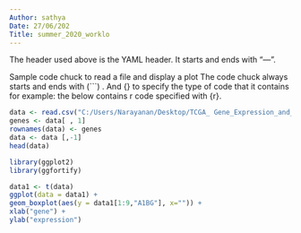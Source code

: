```yaml
---
Author: sathya
Date: 27/06/202
Title: summer_2020_worklo
---
```


 The header used above is the YAML header. It starts and ends with "---".

Sample code chuck to read a file and display a plot 
The code chuck always starts and ends with (```) . And {} to specify the type of code that it contains 
for example: the below contains r code specified with {r}.

```r
data <- read.csv("C:/Users/Narayanan/Desktop/TCGA_ Gene_Expression_and_Visualiztion/TCGA_gene_expression_data.csv")
genes <- data[ , 1]
rownames(data) <- genes
data <- data [,-1]
head(data)

library(ggplot2)
library(ggfortify)

data1 <- t(data)
ggplot(data = data1) +
geom_boxplot(aes(y = data1[1:9,"A1BG"], x="")) +
xlab("gene") +
ylab("expression")
```
